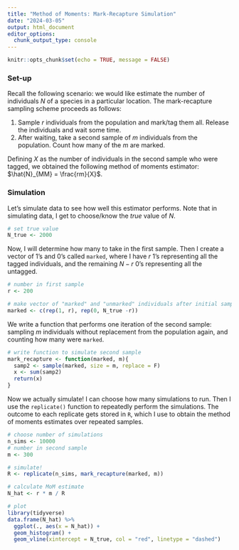 ```yaml
---
title: "Method of Moments: Mark-Recapture Simulation"
date: "2024-03-05"
output: html_document
editor_options: 
  chunk_output_type: console
---
```


```r
knitr::opts_chunk$set(echo = TRUE, message = FALSE)
```

### Set-up

Recall the following scenario: we would like estimate the number of individuals $N$ of a species in a particular location. The mark-recapture sampling scheme proceeds as follows:

1.  Sample $r$ individuals from the population and mark/tag them all. Release the individuals and wait some time.
2.  After waiting, take a second sample of $m$ individuals from the population. Count how many of the $m$ are marked.

Defining $X$ as the number of individuals in the second sample who were tagged, we obtained the following method of moments estimator: $\hat{N}_{MM} = \frac{rm}{X}$.

### Simulation

Let's simulate data to see how well this estimator performs. Note that in simulating data, I get to choose/know the *true* value of $N$.

```r
# set true value
N_true <- 2000
```

Now, I will determine how many to take in the first sample. Then I create a vector of 1's and 0's called `marked`, where I have $r$ 1's representing all the tagged individuals, and the remaining $N-r$ 0's representing all the untagged.

```r
# number in first sample
r <- 200

# make vector of "marked" and "unmarked" individuals after initial sample
marked <- c(rep(1, r), rep(0, N_true -r))
```

We write a function that performs one iteration of the second sample: sampling $m$ individuals without replacement from the population again, and counting how many were `marked`.

```r
# write function to simulate second sample
mark_recapture <- function(marked, m){
  samp2 <- sample(marked, size = m, replace = F)
  x <- sum(samp2)
  return(x)
}
```

Now we actually simulate! I can choose how many simulations to run. Then I use the `replicate()` function to repeatedly perform the simulations. The outcome to each replicate gets stored in `R`, which I use to obtain the method of moments estimates over repeated samples.

```r
# choose number of simulations
n_sims <- 10000
# number in second sample
m <- 300

# simulate!
R <- replicate(n_sims, mark_recapture(marked, m))

# calculate MoM estimate
N_hat <- r * m / R

# plot
library(tidyverse)
data.frame(N_hat) %>%
  ggplot(., aes(x = N_hat)) +
  geom_histogram() +
  geom_vline(xintercept = N_true, col = "red", linetype = "dashed")
```
